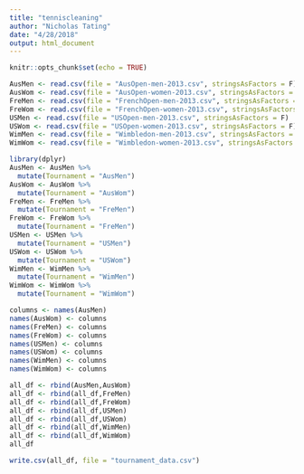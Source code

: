 ```yaml
---
title: "tenniscleaning"
author: "Nicholas Tating"
date: "4/28/2018"
output: html_document
---
```


```r
knitr::opts_chunk$set(echo = TRUE)
```

```r
AusMen <- read.csv(file = "AusOpen-men-2013.csv", stringsAsFactors = F)
AusWom <- read.csv(file = "AusOpen-women-2013.csv", stringsAsFactors = F)
FreMen <- read.csv(file = "FrenchOpen-men-2013.csv", stringsAsFactors = F)
FreWom <- read.csv(file = "FrenchOpen-women-2013.csv", stringsAsFactors = F)
USMen <- read.csv(file = "USOpen-men-2013.csv", stringsAsFactors = F)
USWom <- read.csv(file = "USOpen-women-2013.csv", stringsAsFactors = F)
WimMen <- read.csv(file = "Wimbledon-men-2013.csv", stringsAsFactors = F)
WimWom <- read.csv(file = "Wimbledon-women-2013.csv", stringsAsFactors = F)
```

```r
library(dplyr)
AusMen <- AusMen %>%
  mutate(Tournament = "AusMen")
AusWom <- AusWom %>%
  mutate(Tournament = "AusWom")
FreMen <- FreMen %>%
  mutate(Tournament = "FreMen")
FreWom <- FreWom %>%
  mutate(Tournament = "FreMen")
USMen <- USMen %>%
  mutate(Tournament = "USMen")
USWom <- USWom %>%
  mutate(Tournament = "USWom")
WimMen <- WimMen %>%
  mutate(Tournament = "WimMen")
WimWom <- WimWom %>%
  mutate(Tournament = "WimWom")
```

```r
columns <- names(AusMen)
names(AusWom) <- columns
names(FreMen) <- columns
names(FreWom) <- columns
names(USMen) <- columns
names(USWom) <- columns
names(WimMen) <- columns
names(WimWom) <- columns
```

```r
all_df <- rbind(AusMen,AusWom)
all_df <- rbind(all_df,FreMen)
all_df <- rbind(all_df,FreWom)
all_df <- rbind(all_df,USMen)
all_df <- rbind(all_df,USWom)
all_df <- rbind(all_df,WimMen)
all_df <- rbind(all_df,WimWom)
all_df
```

```r
write.csv(all_df, file = "tournament_data.csv")
```